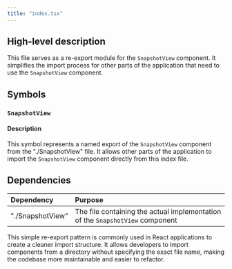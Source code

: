 ```yaml
---
title: "index.tsx"
---
```


## High-level description
This file serves as a re-export module for the `SnapshotView` component. It simplifies the import process for other parts of the application that need to use the `SnapshotView` component.

## Symbols

### `SnapshotView`
#### Description
This symbol represents a named export of the `SnapshotView` component from the "./SnapshotView" file. It allows other parts of the application to import the `SnapshotView` component directly from this index file.

## Dependencies
| Dependency | Purpose |
|:-----------|:--------|
| "./SnapshotView" | The file containing the actual implementation of the `SnapshotView` component |

This simple re-export pattern is commonly used in React applications to create a cleaner import structure. It allows developers to import components from a directory without specifying the exact file name, making the codebase more maintainable and easier to refactor.